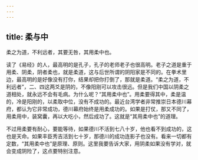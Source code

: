 ```yaml
---
---
---
```

title: 柔与中
---




柔之为道，不利远者，其要无咎，其用柔中也。

读了《易经》的人，最高明的是孔子，孔子的老师老子也很高明。老子之道是重于用柔、阴柔，阴者柔也，就是柔道，这与后世所谓的阴阳家是不同的。在拳术里边，最高明的是好像没有打你，结果却把你打倒了，那就是柔道。“柔之为道，不利远者”，二、四这两爻是阴的，不像阳刚可以攻击很远。但是我们中国以阴柔之道相处，就永远不会有毛病。为什么呢？“其用柔中也”。用柔要得其中，柔是温的，冷是阳刚的，以柔取中位，没有不成功的。最近台湾学者非常推崇日本德川幕府，都认为它非常成功，德川幕府始终是用柔成功的。如果是打仗，那又不同了，用柔用中，装窝囊，再以大吃小，然后成功了。这就是“其用柔中也”的道理。

不过用柔要有耐心，要能等待，如果德川不活到七八十岁，他也看不到成功的，这也是天命。如果丰臣秀吉活到七十岁，那德川的成功连影子也没有。看来一切都有定数，“其用柔中也”是原理、原则。这里我要告诉大家，用阴柔如果没有学对，就会变成阴险了，这点要特别注意。